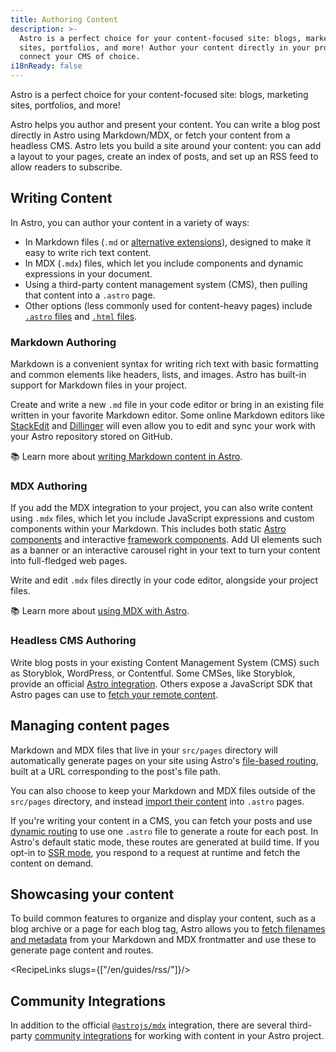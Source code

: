 ```yaml
---
title: Authoring Content
description: >-
  Astro is a perfect choice for your content-focused site: blogs, marketing
  sites, portfolios, and more! Author your content directly in your project, or
  connect your CMS of choice.
i18nReady: false
---
```


Astro is a perfect choice for your content-focused site: blogs, marketing sites, portfolios, and more!

Astro helps you author and present your content. You can write a blog post directly in Astro using Markdown/MDX, or fetch your content from a headless CMS. Astro lets you build a site around your content: you can add a layout to your pages, create an index of posts, and set up an RSS feed to allow readers to subscribe.

## Writing Content

In Astro, you can author your content in a variety of ways: 
- In Markdown files (`.md` or [alternative extensions](/en/guides/markdown-content/)), designed to make it easy to write rich text content.
- In MDX (`.mdx`) files, which let you include components and dynamic expressions in your document.
- Using a third-party content management system (CMS), then pulling that content into a `.astro` page.
- Other options (less commonly used for content-heavy pages) include [`.astro` files](/en/core-concepts/astro-pages/#astro-pages) and [`.html` files](/en/core-concepts/astro-pages/#html-pages).

### Markdown Authoring
Markdown is a convenient syntax for writing rich text with basic formatting and common elements like headers, lists, and images. Astro has built-in support for Markdown files in your project.

Create and write a new `.md` file in your code editor or bring in an existing file written in your favorite Markdown editor. Some online Markdown editors like [StackEdit](https://stackedit.io/) and [Dillinger](https://dillinger.io) will even allow you to edit and sync your work with your Astro repository stored on GitHub.

📚 Learn more about [writing Markdown content in Astro](/en/guides/markdown-content/).

### MDX Authoring
If you add the MDX integration to your project, you can also write content using `.mdx` files, which let you include JavaScript expressions and custom components within your Markdown. This includes both static [Astro components](/en/core-concepts/astro-components/) and interactive [framework components](/en/core-concepts/framework-components/). Add UI elements such as a banner or an interactive carousel right in your text to turn your content into full-fledged web pages.

Write and edit `.mdx` files directly in your code editor, alongside your project files.

📚 Learn more about [using MDX with Astro](/en/guides/integrations-guide/mdx/).

### Headless CMS Authoring

Write blog posts in your existing Content Management System (CMS) such as Storyblok, WordPress, or Contentful. Some CMSes, like Storyblok, provide an official [Astro integration](https://www.storyblok.com/mp/announcing-storyblok-astro). Others expose a JavaScript SDK that Astro pages can use to [fetch your remote content](/en/guides/data-fetching/#fetch-from-a-headless-cms).

## Managing content pages

Markdown and MDX files that live in your `src/pages` directory will automatically generate pages on your site using Astro's [file-based routing](/en/core-concepts/routing/), built at a URL corresponding to the post's file path. 

You can also choose to keep your Markdown and MDX files outside of the `src/pages` directory, and instead [import their content](/en/guides/markdown-content/#importing-markdown) into `.astro` pages.

If you're writing your content in a CMS, you can fetch your posts and use [dynamic routing](/en/core-concepts/routing/#dynamic-routes) to use one `.astro` file to generate a route for each post. In Astro's default static mode, these routes are generated at build time. If you opt-in to [SSR mode](/en/guides/server-side-rendering/), you respond to a request at runtime and fetch the content on demand.

## Showcasing your content

To build common features to organize and display your content, such as a blog archive or a page for each blog tag, Astro allows you to [fetch filenames and metadata](/en/reference/api-reference/#astroglob) from your Markdown and MDX frontmatter and use these to generate page content and routes.

<RecipeLinks slugs={["/en/guides/rss/"]}/>

## Community Integrations

In addition to the official [`@astrojs/mdx`](/en/guides/integrations-guide/mdx/) integration, there are several third-party [community integrations](https://astro.build/integrations/?search=&categories%5B%5D=css%2Bui) for working with content in your Astro project.
